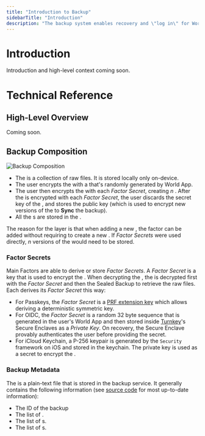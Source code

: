 ```yaml
---
title: "Introduction to Backup"
sidebarTitle: "Introduction"
description: "The backup system enables recovery and \"log in\" for World App."
---
```



[turnkey]: https://turnkey.com/

# Introduction

Introduction and high-level context coming soon.


# Technical Reference

## High-Level Overview
Coming soon.

## Backup Composition

![Backup Composition](./images/backup-composition.svg)


- The <UnsealedBackup /> is a collection of raw files. It is stored locally only on-device.
- The user encrypts the <UnsealedBackup /> with a <BackupEncryptionKeypair /> that's randomly generated by World App.
- The user then encrypts the <BackupEncryptionKeypair /> with each _Factor Secret_, creating $n$ <EncryptedBackupEncryptionKeypair />. After the <BackupEncryptionKeypair /> is encrypted with each _Factor Secret_, the user discards the secret key of the <BackupEncryptionKeypair />, and stores the public key (which is used to encrypt new versions of the <UnsealedBackup /> to **Sync** the backup).
- All the <EncryptedBackupEncryptionKeypair />s are stored in the <BackupMetadata />.

<Note>The reason for the <BackupEncryptionKeypair /> layer is that when adding a new <MainFactor />, the factor can be added without requiring to create a new <SealedBackup />. If _Factor Secrets_ were used directly, $n$ versions of the <SealedBackup /> would need to be stored.</Note>


### Factor Secrets
Main Factors are able to derive or store _Factor Secrets_. A _Factor Secret_ is a key that is used to encrypt the <BackupEncryptionKeypair />. When decrypting the <SealedBackup />, the <BackupEncryptionKeypair /> is decrypted first with the _Factor Secret_ and then the Sealed Backup to retrieve the raw files. Each <MainFactor /> derives its _Factor Secret_ this way:

- For Passkeys, the _Factor Secret_ is a [PRF extension key](https://www.w3.org/TR/webauthn-3/#prf-extension) which allows deriving a deterministic symmetric key.
- For OIDC, the _Factor Secret_ is a random 32 byte sequence that is generated in the user's World App and then stored inside [Turnkey][turnkey]'s Secure Enclaves as a _Private Key_. On recovery, the Secure Enclave provably authenticates the user before providing the secret.
- For iCloud Keychain, a P-256 keypair is generated by the `Security` framework on iOS and stored in the keychain. The private key is used as a secret to encrypt the <BackupEncryptionKeypair />.


### Backup Metadata

The <BackupMetadata /> is a plain-text file that is stored in the backup service. It generally contains the following information (see [source code](https://github.com/worldcoin/backup-service/blob/main/src/types/backup_metadata.rs) for most up-to-date information):
- The ID of the backup
- The list of <EncryptedBackupEncryptionKeypair />.
- The list of <MainFactor />s.
- The list of <SyncFactor />s.